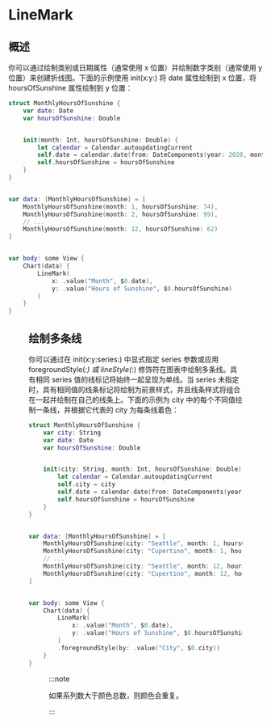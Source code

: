 # LineMark

<ToBePolishedAfterTranslation />

<OriginalSource
  title="LineMark"
  url="https://developer.apple.com/documentation/charts/linemark"
  summary="使用一系列连接的线段表示数据的图表内容"
/>

## 概述

你可以通过绘制类别或日期属性（通常使用 x 位置）并绘制数字类别（通常使用 y 位置）来创建折线图。下面的示例使用 init(x:y:) 将 date 属性绘制到 x 位置，将 hoursOfSunshine 属性绘制到 y 位置：

```swift
struct MonthlyHoursOfSunshine {
    var date: Date
    var hoursOfSunshine: Double


    init(month: Int, hoursOfSunshine: Double) {
        let calendar = Calendar.autoupdatingCurrent
        self.date = calendar.date(from: DateComponents(year: 2020, month: month))!
        self.hoursOfSunshine = hoursOfSunshine
    }
}


var data: [MonthlyHoursOfSunshine] = [
    MonthlyHoursOfSunshine(month: 1, hoursOfSunshine: 74),
    MonthlyHoursOfSunshine(month: 2, hoursOfSunshine: 99),
    // ...
    MonthlyHoursOfSunshine(month: 12, hoursOfSunshine: 62)
]


var body: some View {
    Chart(data) {
        LineMark(
            x: .value("Month", $0.date),
            y: .value("Hours of Sunshine", $0.hoursOfSunshine)
        )
    }
}
```

<Figure src={require("./image_1.png")} size={480} />

## 绘制多条线

你可以通过在 init(x:y:series:) 中显式指定 series 参数或应用 foregroundStyle(_:) 或 lineStyle(_:) 修饰符在图表中绘制多条线。具有相同 series 值的线标记将始终一起呈现为单线。当 series 未指定时，具有相同值的线条标记将绘制为前景样式，并且线条样式将组合在一起并绘制在自己的线条上。下面的示例为 city 中的每个不同值绘制一条线，并根据它代表的 city 为每条线着色：

```swift
struct MonthlyHoursOfSunshine {
    var city: String
    var date: Date
    var hoursOfSunshine: Double


    init(city: String, month: Int, hoursOfSunshine: Double) {
        let calendar = Calendar.autoupdatingCurrent
        self.city = city
        self.date = calendar.date(from: DateComponents(year: 2020, month: month))!
        self.hoursOfSunshine = hoursOfSunshine
    }
}


var data: [MonthlyHoursOfSunshine] = [
    MonthlyHoursOfSunshine(city: "Seattle", month: 1, hoursOfSunshine: 74),
    MonthlyHoursOfSunshine(city: "Cupertino", month: 1, hoursOfSunshine: 196),
    // ...
    MonthlyHoursOfSunshine(city: "Seattle", month: 12, hoursOfSunshine: 62),
    MonthlyHoursOfSunshine(city: "Cupertino", month: 12, hoursOfSunshine: 199)
]


var body: some View {
    Chart(data) {
        LineMark(
            x: .value("Month", $0.date),
            y: .value("Hours of Sunshine", $0.hoursOfSunshine)
        )
        .foregroundStyle(by: .value("City", $0.city))
    }
}
```

<Figure src={require("./image_2.png")} size={480} />

:::note

如果系列数大于颜色总数，则颜色会重复。

:::
